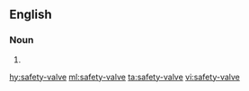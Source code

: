 ==English==

===Noun===
{{head|en|noun}}

# {{attributive of|safety valve|lang=en|nodot=1}}

[[hy:safety-valve]]
[[ml:safety-valve]]
[[ta:safety-valve]]
[[vi:safety-valve]]